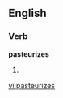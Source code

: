 
==English==

===Verb===
'''pasteurizes'''

# {{third-person singular of|[[pasteurize]]}}

[[vi:pasteurizes]]